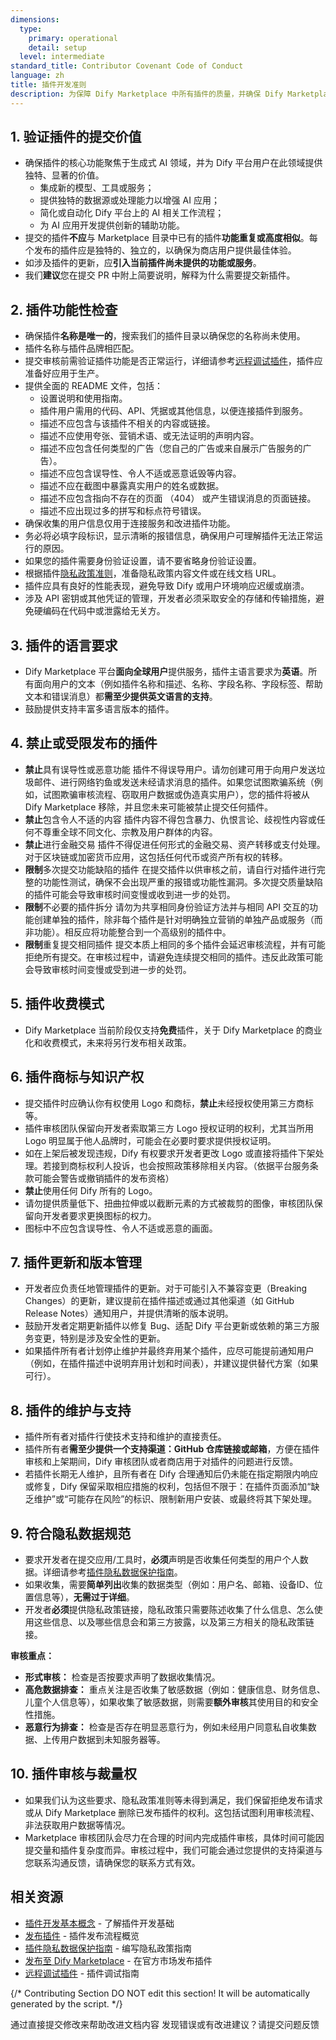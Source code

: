 ```yaml
---
dimensions:
  type:
    primary: operational
    detail: setup
  level: intermediate
standard_title: Contributor Covenant Code of Conduct
language: zh
title: 插件开发准则
description: 为保障 Dify Marketplace 中所有插件的质量，并确保 Dify Marketplace 用户获得一致且高质量的体验。在申请提交插件审核时，必须遵循此《插件开发准则》的所有要求。提交插件即表示**您已阅读、理解并同意遵守以下所有条款**，这将有助于您的插件快速顺利地通过审核。
---
```


## 1. 验证插件的提交价值

* 确保插件的核心功能聚焦于生成式 AI 领域，并为 Dify 平台用户在此领域提供独特、显著的价值。
  - 集成新的模型、工具或服务；
  - 提供独特的数据源或处理能力以增强 AI 应用；
  - 简化或自动化 Dify 平台上的 AI 相关工作流程；
  - 为 AI 应用开发提供创新的辅助功能。
* 提交的插件**不应**与 Marketplace 目录中已有的插件**功能重复或高度相似**。每个发布的插件应是独特的、独立的，以确保为商店用户提供最佳体验。
* 如涉及插件的更新，应**引入当前插件尚未提供的功能或服务**。
* 我们**建议**您在提交 PR 中附上简要说明，解释为什么需要提交新插件。

## 2. 插件功能性检查
- 确保插件**名称是唯一的**，搜索我们的插件目录以确保您的名称尚未使用。
- 插件名称与插件品牌相匹配。
- 提交审核前需验证插件功能是否正常运行，详细请参考[远程调试插件](/plugin-dev-zh/0411-remote-debug-a-plugin.zh)，插件应准备好应用于生产。
- 提供全面的 README 文件，包括：
  - 设置说明和使用指南。
  - 插件用户需用的代码、API、凭据或其他信息，以便连接插件到服务。
  - 描述不应包含与该插件不相关的内容或链接。
  - 描述不应使用夸张、营销术语、或无法证明的声明内容。
  - 描述不应包含任何类型的广告（您自己的广告或来自展示广告服务的广告）。
  - 描述不应包含误导性、令人不适或恶意诋毁等内容。
  - 描述不应在截图中暴露真实用户的姓名或数据。
  - 描述不应包含指向不存在的页面 （404） 或产生错误消息的页面链接。
  - 描述不应出现过多的拼写和标点符号错误。
- 确保收集的用户信息仅用于连接服务和改进插件功能。
- 务必将必填字段标识，显示清晰的报错信息，确保用户可理解插件无法正常运行的原因。
- 如果您的插件需要身份验证设置，请不要省略身份验证设置。
- 根据插件[隐私政策准则](/plugin-dev-zh/0312-privacy-protection-guidelines.zh)，准备隐私政策内容文件或在线文档 URL。
- 插件应具有良好的性能表现，避免导致 Dify 或用户环境响应迟缓或崩溃。
- 涉及 API 密钥或其他凭证的管理，开发者必须采取安全的存储和传输措施，避免硬编码在代码中或泄露给无关方。

## 3. 插件的语言要求
- Dify Marketplace 平台**面向全球用户**提供服务，插件主语言要求为**英语**。所有面向用户的文本（例如插件名称和描述、名称、字段名称、字段标签、帮助文本和错误消息）都**需至少提供英文语言的支持**。
- 鼓励提供支持丰富多语言版本的插件。

## 4. 禁止或受限发布的插件
- **禁止**具有误导性或恶意功能
  插件不得误导用户。请勿创建可用于向用户发送垃圾邮件、进行网络钓鱼或发送未经请求消息的插件。如果您试图欺骗系统（例如，试图欺骗审核流程、窃取用户数据或伪造真实用户），您的插件将被从 Dify Marketplace 移除，并且您未来可能被禁止提交任何插件。
- **禁止**包含令人不适的内容
  插件内容不得包含暴力、仇恨言论、歧视性内容或任何不尊重全球不同文化、宗教及用户群体的内容。
- **禁止**进行金融交易
  插件不得促进任何形式的金融交易、资产转移或支付处理。对于区块链或加密货币应用，这包括任何代币或资产所有权的转移。
- **限制**多次提交功能缺陷的插件
  在提交插件以供审核之前，请自行对插件进行完整的功能性测试，确保不会出现严重的报错或功能性漏洞。多次提交质量缺陷的插件可能会导致审核时间变慢或收到进一步的处罚。
- **限制**不必要的插件拆分
  请勿为共享相同身份验证方法并与相同 API 交互的功能创建单独的插件，除非每个插件是针对明确独立营销的单独产品或服务（而非功能）。相反应将功能整合到一个高级别的插件中。
- **限制**重复提交相同插件
  提交本质上相同的多个插件会延迟审核流程，并有可能拒绝所有提交。在审核过程中，请避免连续提交相同的插件。违反此政策可能会导致审核时间变慢或受到进一步的处罚。

## 5. 插件收费模式
- Dify Marketplace 当前阶段仅支持**免费**插件，关于 Dify Marketplace 的商业化和收费模式，未来将另行发布相关政策。

## 6. 插件商标与知识产权
- 提交插件时应确认你有权使用 Logo 和商标，**禁止**未经授权使用第三方商标等。
- 插件审核团队保留向开发者索取第三方 Logo 授权证明的权利，尤其当所用 Logo 明显属于他人品牌时，可能会在必要时要求提供授权证明。
- 如在上架后被发现违规，Dify 有权要求开发者更改 Logo 或直接将插件下架处理。若接到商标权利人投诉，也会按照政策移除相关内容。（依据平台服务条款可能会警告或撤销插件的发布资格）
- **禁止**使用任何 Dify 所有的 Logo。
- 请勿提供质量低下、扭曲拉伸或以截断元素的方式被裁剪的图像，审核团队保留向开发者要求更换图标的权力。
- 图标中不应包含误导性、令人不适或恶意的画面。

## 7. 插件更新和版本管理
- 开发者应负责任地管理插件的更新。对于可能引入不兼容变更（Breaking Changes）的更新，建议提前在插件描述或通过其他渠道（如 GitHub Release Notes）通知用户，并提供清晰的版本说明。
- 鼓励开发者定期更新插件以修复 Bug、适配 Dify 平台更新或依赖的第三方服务变更，特别是涉及安全性的更新。
- 如果插件所有者计划停止维护并最终弃用某个插件，应尽可能提前通知用户（例如，在插件描述中说明弃用计划和时间表），并建议提供替代方案（如果可行）。

## 8. 插件的维护与支持
- 插件所有者对插件行使技术支持和维护的直接责任。
- 插件所有者**需至少提供一个支持渠道：GitHub 仓库链接或邮箱**，方便在插件审核和上架期间，Dify 审核团队或者商店用于对插件的问题进行反馈。
- 若插件长期无人维护，且所有者在 Dify 合理通知后仍未能在指定期限内响应或修复，Dify 保留采取相应措施的权利，包括但不限于：在插件页面添加“缺乏维护”或“可能存在风险”的标识、限制新用户安装、或最终将其下架处理。

## 9. 符合隐私数据规范

* 要求开发者在提交应用/工具时，**必须**声明是否收集任何类型的用户个人数据。详细请参考[插件隐私数据保护指南](/plugin-dev-zh/0312-privacy-protection-guidelines.zh)。
* 如果收集，需要**简单列出**收集的数据类型（例如：用户名、邮箱、设备ID、位置信息等），**无需过于详细**。
* 开发者**必须**提供隐私政策链接，隐私政策只需要陈述收集了什么信息、怎么使用这些信息、以及哪些信息会和第三方披露，以及第三方相关的隐私政策链接。

**审核重点：**

* **形式审核：** 检查是否按要求声明了数据收集情况。
* **高危数据排查：** 重点关注是否收集了敏感数据（例如：健康信息、财务信息、儿童个人信息等），如果收集了敏感数据，则需要**额外审核**其使用目的和安全性措施。
* **恶意行为排查：** 检查是否存在明显恶意行为，例如未经用户同意私自收集数据、上传用户数据到未知服务器等。

## 10. 插件审核与裁量权
- 如果我们认为这些要求、隐私政策准则等未得到满足，我们保留拒绝发布请求或从 Dify Marketplace 删除已发布插件的权利。这包括试图利用审核流程、非法获取用户数据等情况。
- Marketplace 审核团队会尽力在合理的时间内完成插件审核，具体时间可能因提交量和插件复杂度而异。审核过程中，我们可能会通过您提供的支持渠道与您联系沟通反馈，请确保您的联系方式有效。

## 相关资源

- [插件开发基本概念](/plugin-dev-zh/0111-getting-started-dify-plugin.zh) - 了解插件开发基础
- [发布插件](/plugin-dev-zh/0321-release-overview.zh) - 插件发布流程概览
- [插件隐私数据保护指南](/plugin-dev-zh/0312-privacy-protection-guidelines.zh) - 编写隐私政策指南
- [发布至 Dify Marketplace](/plugin-dev-zh/0322-release-to-dify-marketplace.zh) - 在官方市场发布插件
- [远程调试插件](/plugin-dev-zh/0411-remote-debug-a-plugin.zh) - 插件调试指南

{/*
Contributing Section
DO NOT edit this section!
It will be automatically generated by the script.
*/}

<CardGroup cols="2">
    <Card
        title="编辑此页面"
        icon="pen-to-square"
        href="https://github.com/langgenius/dify-docs-mintlify/edit/main/plugin-dev-zh/0312-contributor-covenant-code-of-conduct.zh.mdx"
    >
        通过直接提交修改来帮助改进文档内容
    </Card>
    <Card
        title="提交问题"
        icon="github"
        href="https://github.com/langgenius/dify-docs-mintlify/issues/new?title=文档问题%3A%20contributor-covenant-code-of-conduct&body=%23%23%20问题描述%0A%3C%21--%20请简要描述您发现的问题%20--%3E%0A%0A%23%23%20页面链接%0Ahttps%3A%2F%2Fgithub.com%2Flanggenius%2Fdify-docs-mintlify%2Fblob%2Fmain%2Fplugin-dev-zh%2F0312-contributor-covenant-code-of-conduct.zh.mdx%0A%0A%23%23%20建议修改%0A%3C%21--%20如果有具体的修改建议，请在此说明%20--%3E%0A%0A%3C%21--%20感谢您对文档质量的关注！%20--%3E"
    >
        发现错误或有改进建议？请提交问题反馈
    </Card>
</CardGroup>
